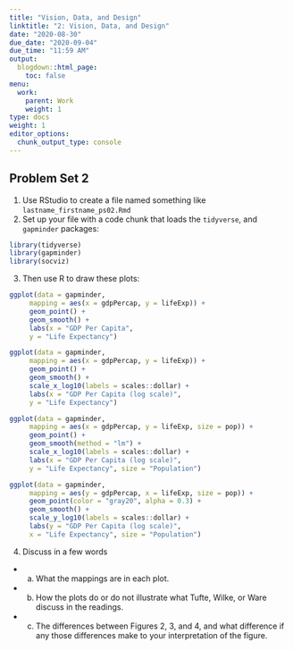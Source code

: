 ```yaml
---
title: "Vision, Data, and Design"
linktitle: "2: Vision, Data, and Design"
date: "2020-08-30"
due_date: "2020-09-04"
due_time: "11:59 AM"
output:
  blogdown::html_page:
    toc: false
menu:
  work:
    parent: Work
    weight: 1
type: docs
weight: 1
editor_options: 
  chunk_output_type: console
---
```


## Problem Set 2

1. Use RStudio to create a file named something like `lastname_firstname_ps02.Rmd`
2. Set up your file with a code chunk that loads the `tidyverse`, and `gapminder` packages:

```r
library(tidyverse)
library(gapminder)
library(socviz)
```

3. Then use R to draw these plots:

```r

ggplot(data = gapminder,  
     mapping = aes(x = gdpPercap, y = lifeExp)) + 
     geom_point() + 
     geom_smooth() + 
     labs(x = "GDP Per Capita",
     y = "Life Expectancy")

```


```r

ggplot(data = gapminder,  
     mapping = aes(x = gdpPercap, y = lifeExp)) + 
     geom_point() + 
     geom_smooth() + 
     scale_x_log10(labels = scales::dollar) + 
     labs(x = "GDP Per Capita (log scale)",
     y = "Life Expectancy")

```

```r
ggplot(data = gapminder,  
     mapping = aes(x = gdpPercap, y = lifeExp, size = pop)) + 
     geom_point() + 
     geom_smooth(method = "lm") + 
     scale_x_log10(labels = scales::dollar) + 
     labs(x = "GDP Per Capita (log scale)",
     y = "Life Expectancy", size = "Population")

```

```r
ggplot(data = gapminder,  
     mapping = aes(y = gdpPercap, x = lifeExp, size = pop)) + 
     geom_point(color = "gray20", alpha = 0.3) + 
     geom_smooth() + 
     scale_y_log10(labels = scales::dollar) + 
     labs(y = "GDP Per Capita (log scale)",
     x = "Life Expectancy", size = "Population")

```

4. Discuss in a few words 
- a) What the mappings are in each plot.
- b) How the plots do or do not illustrate what Tufte, Wilke, or Ware discuss in the readings.
- c) The differences between Figures 2, 3, and 4, and what difference if any those differences make to your interpretation of the figure.
